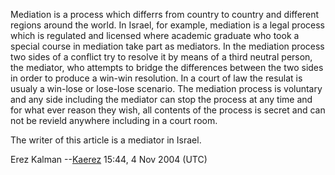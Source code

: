 Mediation is a process which differrs from country to country and different regions around the world.
In Israel, for example, mediation is a legal process which is regulated and licensed where academic graduate who took a special course in mediation take part as mediators.
In the mediation process two sides of a conflict try to resolve it by means of a third neutral person, the mediator, who attempts to bridge the differences between the two sides in order to produce a win-win resolution.
In a court of law the resulat is usualy a win-lose or lose-lose scenario.
The mediation process is voluntary and any side including the mediator can stop the process at any time and for what ever reason they wish, all contents of the process is secret and can not be revield anywhere including in a court room.

The writer of this article is a mediator in Israel.

Erez Kalman --[[User:Kaerez|Kaerez]] 15:44, 4 Nov 2004 (UTC)